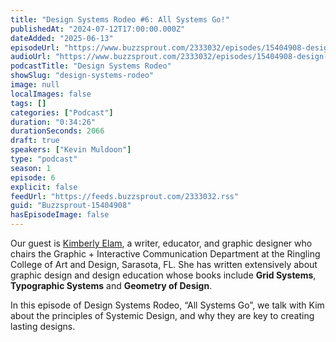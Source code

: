 ```yaml
---
title: "Design Systems Rodeo #6: All Systems Go!"
publishedAt: "2024-07-12T17:00:00.000Z"
dateAdded: "2025-06-13"
episodeUrl: "https://www.buzzsprout.com/2333032/episodes/15404908-design-systems-rodeo-6-all-systems-go.mp3"
audioUrl: "https://www.buzzsprout.com/2333032/episodes/15404908-design-systems-rodeo-6-all-systems-go.mp3"
podcastTitle: "Design Systems Rodeo"
showSlug: "design-systems-rodeo"
image: null
localImages: false
tags: []
categories: ["Podcast"]
duration: "0:34:26"
durationSeconds: 2066
draft: true
speakers: ["Kevin Muldoon"]
type: "podcast"
season: 1
episode: 6
explicit: false
feedUrl: "https://feeds.buzzsprout.com/2333032.rss"
guid: "Buzzsprout-15404908"
hasEpisodeImage: false
---
```

Our guest is [Kimberly Elam](https://www.linkedin.com/in/kimberlyelam1/), a writer, educator, and graphic designer who chairs the Graphic + Interactive Communication Department at the Ringling College of Art and Design, Sarasota, FL. She has written extensively about graphic design and design education whose books include **Grid Systems**, **Typographic Systems** and **Geometry of Design**.

In this episode of Design Systems Rodeo, “All Systems Go”, we talk with Kim about the principles of Systemic Design, and why they are key to creating lasting designs.
